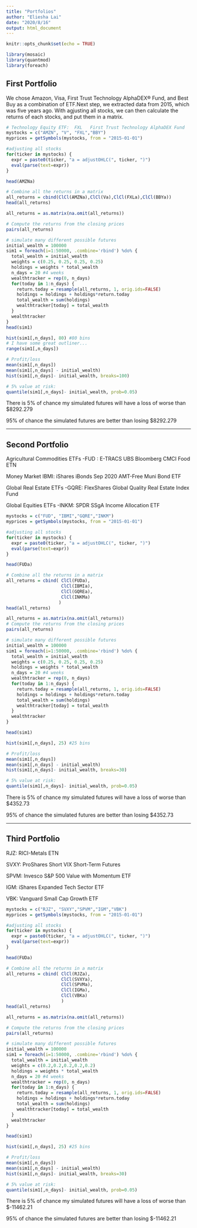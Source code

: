 ```yaml
---
title: "Portfolios"
author: "Eliesha Lai"
date: "2020/8/16"
output: html_document
---
```


```r
knitr::opts_chunk$set(echo = TRUE)
```


```r
  
library(mosaic)
library(quantmod)
library(foreach) 

```

## First Portfolio

We chose Amazon, Visa, First Trust Technology AlphaDEX® Fund, and Best Buy as a combination of ETF.Next step, we extracted data from 2015, which was five years ago.
With agjusting all stocks, we can then calculate the returns of each stocks, and put them in a matrix.

```r
# Technology Equity ETF:  FXL	First Trust Technology AlphaDEX Fund
mystocks = c("AMZN", "V", "FXL","BBY")
myprices = getSymbols(mystocks, from = "2015-01-01")

#adjusting all stocks
for(ticker in mystocks) {
  expr = paste0(ticker, "a = adjustOHLC(", ticker, ")")
  eval(parse(text=expr))
}
```

```r
head(AMZNa)

# Combine all the returns in a matrix
all_returns = cbind(ClCl(AMZNa),ClCl(Va),ClCl(FXLa),ClCl(BBYa))
head(all_returns)
```

```r
all_returns = as.matrix(na.omit(all_returns))

# Compute the returns from the closing prices
pairs(all_returns)


```


```r

# simulate many different possible futures
initial_wealth = 100000
sim1 = foreach(i=1:50000, .combine='rbind') %do% {
  total_wealth = initial_wealth
  weights = c(0.25, 0.25, 0.25, 0.25)
  holdings = weights * total_wealth
  n_days = 20 #4 weeks
  wealthtracker = rep(0, n_days)
  for(today in 1:n_days) {
    return.today = resample(all_returns, 1, orig.ids=FALSE)
    holdings = holdings + holdings*return.today
    total_wealth = sum(holdings)
    wealthtracker[today] = total_wealth
  }
  wealthtracker
}
head(sim1)
```

```r
hist(sim1[,n_days], 80) #80 bins
# I have some great outliner...
range(sim1[,n_days])


```

```r
# Profit/loss
mean(sim1[,n_days])
mean(sim1[,n_days] - initial_wealth)
hist(sim1[,n_days]- initial_wealth, breaks=100)

# 5% value at risk:
quantile(sim1[,n_days]- initial_wealth, prob=0.05)


```
There is 5% of chance my simulated futures will have a loss of worse than $8292.279

95% of chance the simulated futures are better than losing $8292.279

------------------------------------

## Second Portfolio

Agricultural Commodities ETFs -FUD : E-TRACS UBS Bloomberg CMCI Food ETN

Money Market IBMI: iShares iBonds Sep 2020 AMT-Free Muni Bond ETF

Global Real Estate ETFs -GQRE: FlexShares Global Quality Real Estate Index Fund

Global Equities ETFs -INKM: SPDR SSgA Income Allocation ETF

```r


mystocks = c("FUD", "IBMI","GQRE","INKM")
myprices = getSymbols(mystocks, from = "2015-01-01")

#adjusting all stocks
for(ticker in mystocks) {
  expr = paste0(ticker, "a = adjustOHLC(", ticker, ")")
  eval(parse(text=expr))
}
```

```r
head(FUDa)

# Combine all the returns in a matrix
all_returns = cbind( ClCl(FUDa),
                     ClCl(IBMIa),
                     ClCl(GQREa),
                     ClCl(INKMa)
                    )
head(all_returns)

```

```r
all_returns = as.matrix(na.omit(all_returns))
# Compute the returns from the closing prices
pairs(all_returns)


```

```r
# simulate many different possible futures
initial_wealth = 100000
sim1 = foreach(i=1:50000, .combine='rbind') %do% {
  total_wealth = initial_wealth
  weights = c(0.25, 0.25, 0.25, 0.25)
  holdings = weights * total_wealth
  n_days = 20 #4 weeks
  wealthtracker = rep(0, n_days)
  for(today in 1:n_days) {
    return.today = resample(all_returns, 1, orig.ids=FALSE)
    holdings = holdings + holdings*return.today
    total_wealth = sum(holdings)
    wealthtracker[today] = total_wealth
  }
  wealthtracker
}

head(sim1)
```

```r
hist(sim1[,n_days], 25) #25 bins

```

```r
# Profit/loss
mean(sim1[,n_days])
mean(sim1[,n_days] - initial_wealth)
hist(sim1[,n_days]- initial_wealth, breaks=30)

# 5% value at risk:
quantile(sim1[,n_days]- initial_wealth, prob=0.05)

```
There is 5% of chance my simulated futures will have a loss of worse than $4352.73

95% of chance the simulated futures are better than losing $4352.73

------------------------------------

## Third Portfolio

RJZ: RICI-Metals ETN

SVXY:	ProShares Short VIX Short-Term Futures

SPVM:	Invesco S&P 500 Value with Momentum ETF

IGM:	iShares Expanded Tech Sector ETF

VBK:	Vanguard Small Cap Growth ETF

```r

mystocks = c("RJZ", "SVXY","SPVM","IGM","VBK")
myprices = getSymbols(mystocks, from = "2015-01-01")

#adjusting all stocks
for(ticker in mystocks) {
  expr = paste0(ticker, "a = adjustOHLC(", ticker, ")")
  eval(parse(text=expr))
}
```

```r
head(FUDa)

# Combine all the returns in a matrix
all_returns = cbind( ClCl(RJZa),
                     ClCl(SVXYa),
                     ClCl(SPVMa),
                     ClCl(IGMa),
                     ClCl(VBKa)
                     )
head(all_returns)
```

```r
all_returns = as.matrix(na.omit(all_returns))

# Compute the returns from the closing prices
pairs(all_returns)

```





```r

# simulate many different possible futures
initial_wealth = 100000
sim1 = foreach(i=1:50000, .combine='rbind') %do% {
  total_wealth = initial_wealth
  weights = c(0.2,0.2,0.2,0.2,0.2)
  holdings = weights * total_wealth
  n_days = 20 #4 weeks
  wealthtracker = rep(0, n_days)
  for(today in 1:n_days) {
    return.today = resample(all_returns, 1, orig.ids=FALSE)
    holdings = holdings + holdings*return.today
    total_wealth = sum(holdings)
    wealthtracker[today] = total_wealth
  }
  wealthtracker
}

head(sim1)
```

```r
hist(sim1[,n_days], 25) #25 bins

```


```r
# Profit/loss
mean(sim1[,n_days])
mean(sim1[,n_days] - initial_wealth)
hist(sim1[,n_days]- initial_wealth, breaks=30)

# 5% value at risk:
quantile(sim1[,n_days]- initial_wealth, prob=0.05)

```
There is 5% of chance my simulated futures will have a loss of worse than $-11462.21

95% of chance the simulated futures are better than losing $-11462.21





















